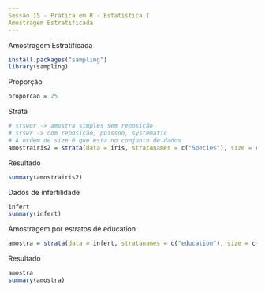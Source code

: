 ```yaml
---
Sessão 15 - Prática em R - Estatística I
Amostragem Estratificada
---
```


Amostragem Estratificada
```r
install.packages("sampling")
library(sampling)
```

Proporção
```r
proporcao = 25
```

Strata
```r
# srswor -> amostra simples sem reposição
# srswr -> com reposição, poisson, systematic
# A ordem de size é que está no conjunto de dados
amostrairis2 = strata(data = iris, stratanames = c("Species"), size = c(rep(proporcao, 3)), method = "srswor")
```

Resultado
```r
summary(amostrairis2)
```

Dados de infertilidade
```r
infert
summary(infert)
```

Amostragem por estratos de education
```r
amostra = strata(data = infert, stratanames = c("education"), size = c(5, 48, 47), method = "srswor")
```

Resultado
```r
amostra
summary(amostra)
```
